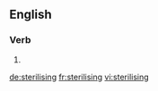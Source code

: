 
==English==

===Verb===
{{head|en|present participle}}

# {{present participle of|sterilise|lang=en}}

[[de:sterilising]]
[[fr:sterilising]]
[[vi:sterilising]]
